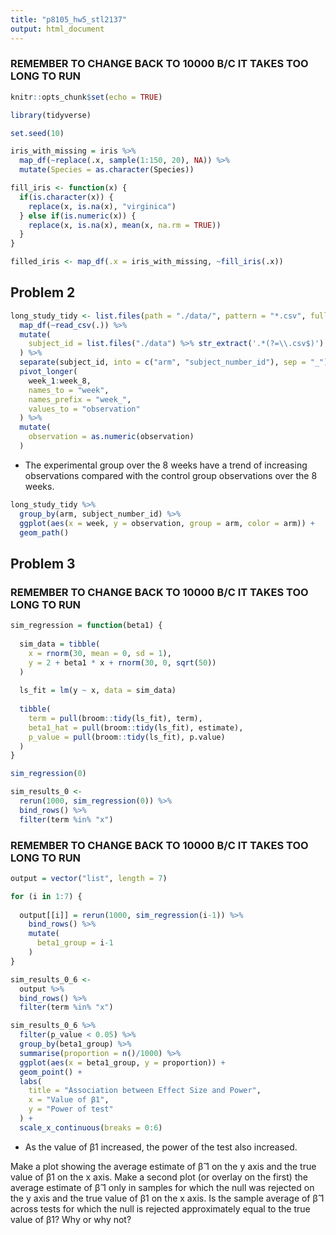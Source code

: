 ```yaml
---
title: "p8105_hw5_stl2137"
output: html_document
---
```


### REMEMBER TO CHANGE BACK TO 10000 B/C IT TAKES TOO LONG TO RUN ### 

```r
knitr::opts_chunk$set(echo = TRUE)

library(tidyverse)
```

```r
set.seed(10)

iris_with_missing = iris %>% 
  map_df(~replace(.x, sample(1:150, 20), NA)) %>%
  mutate(Species = as.character(Species))
```

```r
fill_iris <- function(x) {
  if(is.character(x)) {
    replace(x, is.na(x), "virginica")
  } else if(is.numeric(x)) {
    replace(x, is.na(x), mean(x, na.rm = TRUE))
  }
}

filled_iris <- map_df(.x = iris_with_missing, ~fill_iris(.x))
```

## Problem 2

```r
long_study_tidy <- list.files(path = "./data/", pattern = "*.csv", full.names = TRUE) %>% 
  map_df(~read_csv(.)) %>% 
  mutate(
    subject_id = list.files("./data") %>% str_extract('.*(?=\\.csv$)')
  ) %>% 
  separate(subject_id, into = c("arm", "subject_number_id"), sep = "_") %>% 
  pivot_longer(
    week_1:week_8,
    names_to = "week",
    names_prefix = "week_",
    values_to = "observation"
  ) %>% 
  mutate(
    observation = as.numeric(observation)
  ) 
```

* The experimental group over the 8 weeks have a trend of increasing observations compared with the control group observations over the 8 weeks. 

```r
long_study_tidy %>% 
  group_by(arm, subject_number_id) %>% 
  ggplot(aes(x = week, y = observation, group = arm, color = arm)) +
  geom_path() 
```


## Problem 3

### REMEMBER TO CHANGE BACK TO 10000 B/C IT TAKES TOO LONG TO RUN ### 


```r

sim_regression = function(beta1) {
  
  sim_data = tibble(
    x = rnorm(30, mean = 0, sd = 1),
    y = 2 + beta1 * x + rnorm(30, 0, sqrt(50))
  )
  
  ls_fit = lm(y ~ x, data = sim_data)
  
  tibble(
    term = pull(broom::tidy(ls_fit), term),
    beta1_hat = pull(broom::tidy(ls_fit), estimate),
    p_value = pull(broom::tidy(ls_fit), p.value)
  )
}

sim_regression(0)

sim_results_0 <- 
  rerun(1000, sim_regression(0)) %>% 
  bind_rows() %>% 
  filter(term %in% "x")
```

### REMEMBER TO CHANGE BACK TO 10000 B/C IT TAKES TOO LONG TO RUN ### 

```r
output = vector("list", length = 7)

for (i in 1:7) {
  
  output[[i]] = rerun(1000, sim_regression(i-1)) %>% 
    bind_rows() %>% 
    mutate(
      beta1_group = i-1
    )
}

sim_results_0_6 <- 
  output %>% 
  bind_rows() %>% 
  filter(term %in% "x")
```

```r
sim_results_0_6 %>% 
  filter(p_value < 0.05) %>% 
  group_by(beta1_group) %>% 
  summarise(proportion = n()/1000) %>% 
  ggplot(aes(x = beta1_group, y = proportion)) +
  geom_point() +
  labs(
    title = "Association between Effect Size and Power",
    x = "Value of β1",
    y = "Power of test"
  ) +
  scale_x_continuous(breaks = 0:6)
```

* As the value of β1 increased, the power of the test also increased. 

Make a plot showing the average estimate of β̂ 1 on the y axis and the true value of β1 on the x axis. Make a second plot (or overlay on the first) the average estimate of β̂ 1 only in samples for which the null was rejected on the y axis and the true value of β1 on the x axis. Is the sample average of β̂ 1 across tests for which the null is rejected approximately equal to the true value of β1? Why or why not?

```r

```

